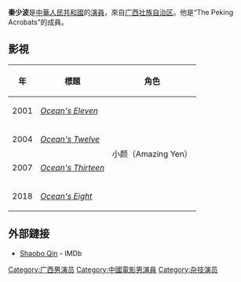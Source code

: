 {{Infobox person
| name = 秦少波
| image = 
| caption = 
| birth_date = {{Birth year and age|1982}} 
| birth_place = [[广西壮族自治区|广西壮族自治区]]
}}
'''秦少波'''{{BD|1982年}}是[[中華人民共和國|中華人民共和國]]的[[演員|演員]]，來自[[广西壮族自治区|广西壮族自治区]]。他是“The Peking Acrobats”的成員。

==影視==
{| class="wikitable"
|-
! 年
! 標題
! 角色
|-
|2001|| ''[[Ocean's_Eleven_(2001_film)|Ocean's Eleven]]'' || rowspan="4"|小颜（Amazing Yen）
|-
|2004|| ''[[Ocean's_Twelve|Ocean's Twelve]]''
|-
|2007|| ''[[Ocean's_Thirteen|Ocean's Thirteen]]''
|-
|2018|| ''[[Ocean's_Eight|Ocean's Eight]]''
|}
==外部鏈接==
*[https://www.imdb.com/name/nm0702660/ Shaobo Qin] {{Wayback|url=https://www.imdb.com/name/nm0702660/ |date=20210418033656 }} - IMDb
{{Bio-stub}}{{Authority control}}
[[Category:广西男演员|Category:广西男演员]]
[[Category:中國電影男演員|Category:中國電影男演員]]
[[Category:杂技演员|Category:杂技演员]]